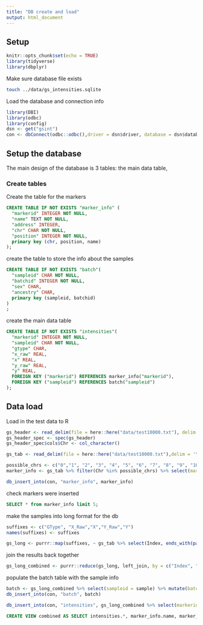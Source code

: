 ```yaml
---
title: "DB create and load"
output: html_document
---
```


## Setup

```r
knitr::opts_chunk$set(echo = TRUE)
library(tidyverse)
library(dbplyr)
```

Make sure database file exists

```bash
touch ../data/gs_intensities.sqlite
```

Load the database and connection info
```r
library(DBI)
library(odbc)
library(config)
dsn <- get("gsint")
con <- dbConnect(odbc::odbc(),driver = dsn$driver, database = dsn$database , timeout = 10)
```

## Setup the database

The main design of the database is 3 tables: the main data table, 

### Create tables


Create the table for the markers
```sql
CREATE TABLE IF NOT EXISTS "marker_info" (
  "markerid" INTEGER NOT NULL,
  "name" TEXT NOT NULL,
  "address" INTEGER,
  "chr" CHAR NOT NULL,
  "position" INTEGER NOT NULL,
  primary key (chr, position, name)
);

```

create the table to store the info about the samples
```sql
CREATE TABLE IF NOT EXISTS "batch"(
  "sampleid" CHAR NOT NULL,
  "batchid" INTEGER NOT NULL,
  "sex" CHAR,
  "ancestry" CHAR,
  primary key (sampleid, batchid)
)
;
```


create the main data table
```sql
CREATE TABLE IF NOT EXISTS "intensities"(
  "markerid" INTEGER NOT NULL,
  "sampleid" CHAR NOT NULL,
  "gtype" CHAR,
  "x_raw" REAL,
  "x" REAL,
  "y_raw" REAL,
  "y" REAL,
  FOREIGN KEY ("markerid") REFERENCES marker_info("markerid"),
  FOREIGN KEY ("sampleid") REFERENCES batch("sampleid")
);
```


## Data load

Load in the test data to R
```r
gs_header <- read_delim(file = here::here("data/test10000.txt"), delim = '\t', n_max = 100) %>% slice(0)
gs_header_spec <- spec(gs_header)
gs_header_spec$cols$Chr <- col_character()

gs_tab <- read_delim(file = here::here("data/test10000.txt"),delim = '\t', col_types = gs_header_spec$cols) %>% set_names(., nm = str_replace(colnames(.), " ", "_")) %>% select(Index, Name, Address, Chr, Position, GenTrain_Score, starts_with("Frac_"), ends_with("GType"), ends_with(".X_Raw"), ends_with(".X"), ends_with(".Y_Raw"), ends_with("Y"))
```

```r
possible_chrs <- c("0","1", "2", "3", "4", "5", "6", "7", "8", "9", "10", "11", "12", "13", "14", "15", "16", "17", "18", "19", "20", "21", "22", "MT", "X", "XY", "Y" )
marker_info <- gs_tab %>% filter(Chr %in% possible_chrs) %>% select(markerid = Index,name = Name, address = Address, chr = Chr, position = Position) %>% mutate_if(is.numeric, as.integer)
```

```r
db_insert_into(con, "marker_info", marker_info)
```

check markers were inserted
```sql
SELECT * from marker_info limit 5;
```

make the samples into long format for the db

```r
suffixes <- c("GType", "X_Raw","X","Y_Raw","Y")
names(suffixes) <- suffixes
```


```r
gs_long <- purrr::map(suffixes, ~ gs_tab %>% select(Index, ends_with(paste0(".",.x))) %>% gather("sample", !!.x , ends_with(paste0(".", .x))) %>% mutate(sample = str_remove(sample, paste0("\\.",.x ))) )

```


join the results back together
```r
gs_long_combined <- purrr::reduce(gs_long, left_join, by = c("Index", "sample"))

```

populate the batch table with the sample info
```r
batch <- gs_long_combined %>% select(sampleid = sample) %>% mutate(batchid = 1, sex = NA, ancestry = NA) %>% distinct()
db_insert_into(con, "batch", batch)
```



```r
db_insert_into(con, "intensities", gs_long_combined %>% select(markerid = Index, sampleid = sample, gtype = GType, x_raw = X_Raw, x = X, y_raw = Y_Raw, y = Y))
```

```sql
CREATE VIEW combined AS SELECT intensities.*, marker_info.name, marker_info.chr, marker_info.position FROM intensities LEFT JOIN marker_info on intensities.markerid = marker_info.markerid
```

